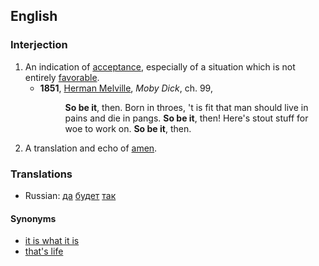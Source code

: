 ==English==

===Interjection===
{{en-intj|pos=[[so]] [[be]] [[it]]}}

# An indication of [[acceptance]], especially of a situation which is not entirely [[favorable]].
#*'''1851''', [[w:Herman Melville|Herman Melville]], ''Moby Dick'', ch. 99,
#*:'''So be it''', then. Born in throes, 't is fit that man should live in pains and die in pangs. '''So be it''', then! Here's stout stuff for woe to work on. '''So be it''', then. 
# {{rfv-sense}} A translation and echo of [[amen]].

===Translations===
{{trans-top|so be it}}
* Russian: [[да]] [[будет]] [[так]]
{{trans-bottom}}

====Synonyms====
* [[it is what it is]]
* [[that's life]]